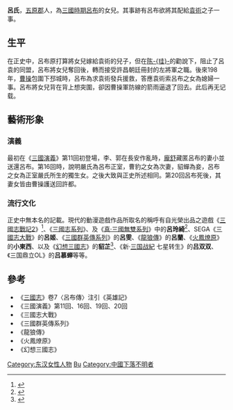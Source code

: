'''呂氏'''，[[五原郡|五原郡]]人，為[[三國時期|三國時期]][[呂布|呂布]]的女兒。其事跡有呂布欲將其配給[[袁術|袁術]]之子一事。

==生平==
在正史中，呂布原打算將女兒嫁給袁術的兒子，但在[[陈珪_(东汉)|陈-{珪}-]]的勸說下，阻止了呂袁的同盟，呂布將女兒奪回後，轉而接受許昌朝廷冊封的左將軍之職。後來198年，[[曹操|曹操]]包圍下邳城時，呂布為求袁術發兵援救，答應袁術索呂布之女為媳婦一事。呂布將女兒背在背上想突圍，卻因曹操軍防線的箭雨逼退了回去。此后再无记载。

==藝術形象==
===演義===
最初在《[[三國演義|三國演義]]》第11回初登場，李、郭在長安作亂時，[[龐舒|龐舒]]藏匿呂布的妻小並送還呂布。第16回時，說明嚴氏為呂布正室，曹豹之女為次妻，貂蟬為妾，呂布之女為正室嚴氏所生的獨生女。之後大致與正史所述相同。第20回呂布死後，其妻女皆由曹操護送回許都。

===流行文化===
正史中無本名的記載。現代的動漫遊戲作品所取名的稱呼有自光榮出品之遊戲《[[三國志戰記|三國志戰記2]]》<ref>{{Cite news|url=http://it.big5.anhuinews.com/system/2003/03/17/000274509.shtml|title=呂布之妹呂玲綺登場《三國志戰記2》|author=|language=zh|publisher=IT地帶|date=2003-03-17|access-date=2014-02-24|archive-url=https://web.archive.org/web/20140227180232/http://it.big5.anhuinews.com/system/2003/03/17/000274509.shtml|archive-date=2014-02-27|dead-url=yes}}</ref>、《[[三國志系列|三國志系列]]》、及《[[真·三國無雙系列|真·三國無雙系列]]》中的'''呂玲綺'''<ref>{{Cite news|url=http://www.4gamer.net/games/230/G023043/20131004092/|title=「真・三國無双7 猛将伝」，呂布の娘「呂玲綺」と孫権の学友「朱然」の参戦が決定。新作グッズの情報も公開に|author=|language=ja|publisher=4Gamer.net|date=2013-10-04|access-date=2014-02-24|archive-date=2019-11-30|archive-url=https://web.archive.org/web/20191130183801/https://www.4gamer.net/games/230/G023043/20131004092/|dead-url=no}}</ref>、SEGA《[[三國志大戰|三國志大戰]]》的'''呂姬'''、《[[三國群英傳系列|三國群英傳系列]]》的'''呂雯'''、《[[龍狼傳|龍狼傳]]》的'''呂蘭'''、《[[火鳳燎原|火鳳燎原]]》的'''小東西'''、以及《[[幻想三國志|幻想三國志]]》的'''貂芷'''<ref>{{Cite news|url=http://www.uj.com.tw/game/FS/C01.htm|title=§ 幻想三國誌 § - 人物介紹|author=|language=zh-tw|publisher=宇峻奧汀科技|date=|accessdate=2014-02-24|archive-date=2016-03-04|archive-url=https://web.archive.org/web/20160304100256/http://www.uj.com.tw/game/FS/C01.htm|dead-url=no}}</ref>、《新·[[三国战紀|三国战紀]] 七星转生》的'''吕双双'''、《三国鼎立OL》的'''吕慕蝉'''等等。

== 參考 ==
{{reflist}}
*《[[三國志|三國志]]》卷7〈呂布傳〉注引《英雄記》
*《三國演義》第11回、16回、19回、20回
*《三國志大戰》
*《三國群英傳系列》
*《龍狼傳》
*《火鳳燎原》
*《幻想三國志》

[[Category:东汉女性人物|Category:东汉女性人物]]
[[Category:呂姓|Bu]]
[[Category:中國下落不明者|Category:中國下落不明者]]